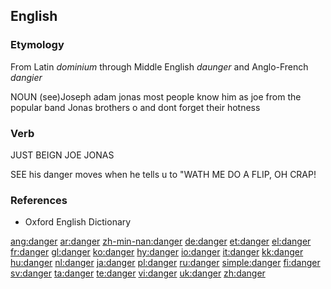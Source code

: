 ==English==

===Etymology===
From Latin ''dominium'' through Middle English ''daunger'' and Anglo-French ''dangier''


NOUN
(see)Joseph adam jonas
most people know him as joe 
from the popular band Jonas brothers
o and dont forget their hotness

===Verb===
JUST BEIGN JOE JONAS

SEE his danger moves when he tells u to "WATH ME DO A FLIP, OH CRAP!

===References===
* Oxford English Dictionary

[[ang:danger]]
[[ar:danger]]
[[zh-min-nan:danger]]
[[de:danger]]
[[et:danger]]
[[el:danger]]
[[fr:danger]]
[[gl:danger]]
[[ko:danger]]
[[hy:danger]]
[[io:danger]]
[[it:danger]]
[[kk:danger]]
[[hu:danger]]
[[nl:danger]]
[[ja:danger]]
[[pl:danger]]
[[ru:danger]]
[[simple:danger]]
[[fi:danger]]
[[sv:danger]]
[[ta:danger]]
[[te:danger]]
[[vi:danger]]
[[uk:danger]]
[[zh:danger]]